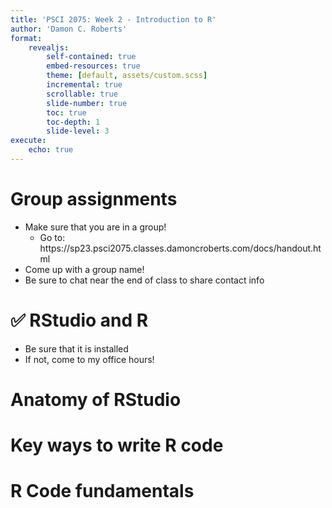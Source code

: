 ---
title: 'PSCI 2075: Week 2 - Introduction to R'
author: 'Damon C. Roberts'
format: 
    revealjs:
        self-contained: true
        embed-resources: true
        theme: [default, assets/custom.scss]
        incremental: true
        scrollable: true
        slide-number: true
        toc: true
        toc-depth: 1
        slide-level: 3
execute:
    echo: true
---


# Group assignments

- Make sure that you are in a group!
    - Go to: https://sp23.psci2075.classes.damoncroberts.com/docs/handout.html
- Come up with a group name!
- Be sure to chat near the end of class to share contact info

# ✅ RStudio and R

- Be sure that it is installed
- If not, come to my office hours!

# Anatomy of RStudio

# Key ways to write R code

# R Code fundamentals